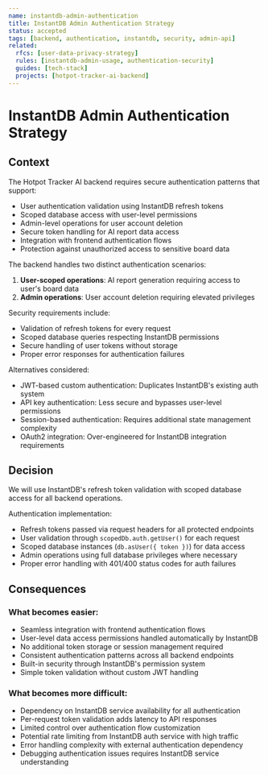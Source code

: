 ```yaml
---
name: instantdb-admin-authentication
title: InstantDB Admin Authentication Strategy
status: accepted
tags: [backend, authentication, instantdb, security, admin-api]
related:
  rfcs: [user-data-privacy-strategy]
  rules: [instantdb-admin-usage, authentication-security]
  guides: [tech-stack]
  projects: [hotpot-tracker-ai-backend]
---
```


# InstantDB Admin Authentication Strategy

## Context

The Hotpot Tracker AI backend requires secure authentication patterns that support:

- User authentication validation using InstantDB refresh tokens
- Scoped database access with user-level permissions
- Admin-level operations for user account deletion
- Secure token handling for AI report data access
- Integration with frontend authentication flows
- Protection against unauthorized access to sensitive board data

The backend handles two distinct authentication scenarios:
1. **User-scoped operations**: AI report generation requiring access to user's board data
2. **Admin operations**: User account deletion requiring elevated privileges

Security requirements include:
- Validation of refresh tokens for every request
- Scoped database queries respecting InstantDB permissions
- Secure handling of user tokens without storage
- Proper error responses for authentication failures

Alternatives considered:
- JWT-based custom authentication: Duplicates InstantDB's existing auth system
- API key authentication: Less secure and bypasses user-level permissions
- Session-based authentication: Requires additional state management complexity
- OAuth2 integration: Over-engineered for InstantDB integration requirements

## Decision

We will use InstantDB's refresh token validation with scoped database access for all backend operations.

Authentication implementation:
- Refresh tokens passed via request headers for all protected endpoints
- User validation through `scopedDb.auth.getUser()` for each request
- Scoped database instances (`db.asUser({ token })`) for data access
- Admin operations using full database privileges where necessary
- Proper error handling with 401/400 status codes for auth failures

## Consequences

### What becomes easier:

- Seamless integration with frontend authentication flows
- User-level data access permissions handled automatically by InstantDB
- No additional token storage or session management required
- Consistent authentication patterns across all backend endpoints
- Built-in security through InstantDB's permission system
- Simple token validation without custom JWT handling

### What becomes more difficult:

- Dependency on InstantDB service availability for all authentication
- Per-request token validation adds latency to API responses
- Limited control over authentication flow customization
- Potential rate limiting from InstantDB auth service with high traffic
- Error handling complexity with external authentication dependency
- Debugging authentication issues requires InstantDB service understanding